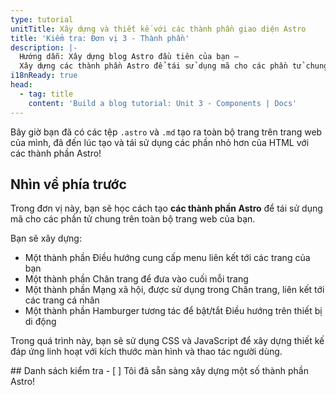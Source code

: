 ```yaml
---
type: tutorial
unitTitle: Xây dựng và thiết kế với các thành phần giao diện Astro
title: 'Kiểm tra: Đơn vị 3 - Thành phần'
description: |-
  Hướng dẫn: Xây dựng blog Astro đầu tiên của bạn —
  Xây dựng các thành phần Astro để tái sử dụng mã cho các phần tử chung trên toàn bộ trang web của bạn
i18nReady: true
head:
  - tag: title
    content: 'Build a blog tutorial: Unit 3 - Components | Docs'
---
```



Bây giờ bạn đã có các tệp `.astro` và `.md` tạo ra toàn bộ trang trên trang web của mình, đã đến lúc tạo và tái sử dụng các phần nhỏ hơn của HTML với các thành phần Astro!

## Nhìn về phía trước

Trong đơn vị này, bạn sẽ học cách tạo **các thành phần Astro** để tái sử dụng mã cho các phần tử chung trên toàn bộ trang web của bạn.

Bạn sẽ xây dựng:
- Một thành phần Điều hướng cung cấp menu liên kết tới các trang của bạn
- Một thành phần Chân trang để đưa vào cuối mỗi trang
- Một thành phần Mạng xã hội, được sử dụng trong Chân trang, liên kết tới các trang cá nhân
- Một thành phần Hamburger tương tác để bật/tắt Điều hướng trên thiết bị di động

Trong quá trình này, bạn sẽ sử dụng CSS và JavaScript để xây dựng thiết kế đáp ứng linh hoạt với kích thước màn hình và thao tác người dùng.



<Box icon="check-list">
## Danh sách kiểm tra

<Checklist>
- [ ] Tôi đã sẵn sàng xây dựng một số thành phần Astro!
</Checklist>
</Box>